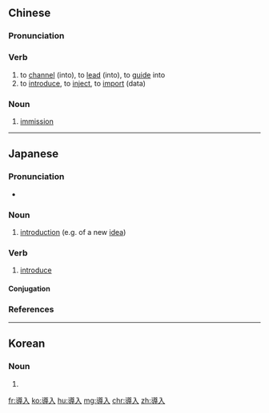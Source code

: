 {{also|导入}}
==Chinese==
{{zh-forms|s=导入}}

===Pronunciation===
{{zh-pron
|m=dǎorù
|c=dou6 jap6
|cat=v,n
}}

===Verb===
{{zh-verb}}

# to [[channel]] (into), to [[lead]] (into), to [[guide]] into
# to [[introduce]], to [[inject]], to [[import]] (data)

===Noun===
{{zh-noun}}

# {{lb|zh|medicine}} [[immission]]

----

==Japanese==
{{ja-kanjitab|どう|にゅう|yomi=on}}

===Pronunciation===
* {{ja-pron|どうにゅう|y=o|acc=0|acc_ref=NHK}}

===Noun===
{{ja-noun|どうにゅう}}

# [[introduction]] (e.g. of a new [[idea]])

===Verb===
{{ja-verb-suru|tr=trans|どうにゅう}}

# [[introduce]]
#: {{ja-usex|新しいシステムが'''導入'''された。|あたらし.い システム が '''どうにゅう''' された。|A new system has been introduced.}}

====Conjugation====
{{ja-suru|どうにゅう}}

===References===
<references/>

----

==Korean==
{{ko-hanjatab}}

===Noun===
{{ko-noun|hj|hangeul=도입}}

# {{hanja form of|도입|[[introduction]]}}

[[fr:導入]]
[[ko:導入]]
[[hu:導入]]
[[mg:導入]]
[[chr:導入]]
[[zh:導入]]